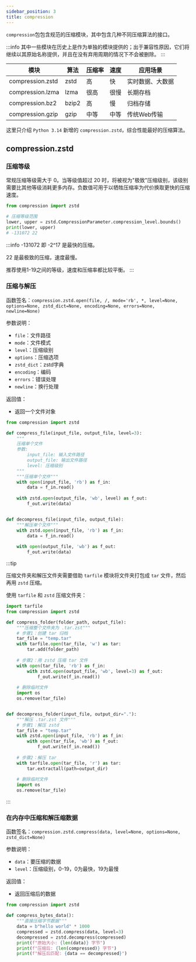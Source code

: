 ```yaml
---
sidebar_position: 3
title: compression
---
```


`compression`包包含规范的压缩模块，其中包含几种不同压缩算法的接口。

:::info
其中一些模块在历史上是作为单独的模块提供的；出于兼容性原因，它们将继续以其原始名称提供，并且在没有弃用周期的情况下不会被删除。
:::

| 模块 | 算法 | 压缩率 | 速度 | 应用场景 |
|------|--------|------|------|----------|
| compression.zstd | zstd | 高 | 快 | 实时数据、大数据 |
| compression.lzma | lzma | 很高 | 很慢 | 长期存档 |
| compression.bz2 | bzip2 | 高 | 慢 | 归档存储 |
| compression.gzip | gzip | 中等 | 中等 | 传统Web传输 |

这里只介绍 `Python 3.14` 新增的 `compression.zstd`，综合性能最好的压缩算法。

## compression.zstd

### 压缩等级

常规压缩等级需大于 0。当等级值超过 20 时，将被视为"极致"压缩级别，该级别需要比其他等级消耗更多内存。负数值可用于以牺牲压缩率为代价换取更快的压缩速度。

```python showLineNumbers
from compression import zstd

# 压缩等级范围
lower, upper = zstd.CompressionParameter.compression_level.bounds()
print(lower, upper)
# -131072 22
```
:::info
-131072 即 -2^17 是最快的压缩。

22 是最极致的压缩，速度最慢。

推荐使用1-19之间的等级，速度和压缩率都比较平衡。
:::

### 压缩与解压

函数签名：`compression.zstd.open(file, /, mode='rb', *, level=None, options=None, zstd_dict=None, encoding=None, errors=None, newline=None)`

参数说明：
- `file`：文件路径
- `mode`：文件模式
- `level`：压缩级别
- `options`：压缩选项
- `zstd_dict`：zstd字典
- `encoding`：编码
- `errors`：错误处理
- `newline`：换行处理


返回值：
- 返回一个文件对象

```python showLineNumbers
from compression import zstd

def compress_file(input_file, output_file, level=3):
    """
    压缩单个文件
    参数:
        input_file: 输入文件路径
        output_file: 输出文件路径
        level: 压缩级别
    """
    """压缩单个文件"""
    with open(input_file, 'rb') as f_in:
        data = f_in.read()
    
    with zstd.open(output_file, 'wb', level) as f_out:
        f_out.write(data)


def decompress_file(input_file, output_file):
    """解压单个文件"""
    with zstd.open(input_file, 'rb') as f_in:
        data = f_in.read()
    
    with open(output_file, 'wb') as f_out:
        f_out.write(data)
```

:::tip

压缩文件夹和解压文件夹需要借助 `tarfile` 模块将文件夹打包成 `tar` 文件，然后再用 `zstd` 压缩。

使用 `tarfile` 和 `zstd` 压缩文件夹：

```python showLineNumbers
import tarfile
from compression import zstd

def compress_folder(folder_path, output_file):
    """压缩整个文件夹为 .tar.zst"""
    # 步骤1：创建 tar 归档
    tar_file = "temp.tar"
    with tarfile.open(tar_file, 'w') as tar:
        tar.add(folder_path)
    
    # 步骤2：用 zstd 压缩 tar 文件
    with open(tar_file, 'rb') as f_in:
        with zstd.open(output_file, 'wb', level=3) as f_out:
            f_out.write(f_in.read())
    
    # 删除临时文件
    import os
    os.remove(tar_file)


def decompress_folder(input_file, output_dir="."):
    """解压 .tar.zst 文件"""
    # 步骤1：解压 zstd
    tar_file = "temp.tar"
    with zstd.open(input_file, 'rb') as f_in:
        with open(tar_file, 'wb') as f_out:
            f_out.write(f_in.read())
    
    # 步骤2：解压 tar
    with tarfile.open(tar_file, 'r') as tar:
        tar.extractall(path=output_dir)
    
    # 删除临时文件
    import os
    os.remove(tar_file)
```
:::


### 在内存中压缩和解压缩数据

函数签名：`compression.zstd.compress(data, level=None, options=None, zstd_dict=None)`

参数说明：
- `data`：要压缩的数据
- `level`：压缩级别，0-19，0为最快，19为最慢

返回值：
- 返回压缩后的数据


```python showLineNumbers
from compression import zstd

def compress_bytes_data():
    """直接压缩字节数据"""
    data = b"hello world" * 1000
    compressed = zstd.compress(data, level=3)
    decompressed = zstd.decompress(compressed)
    print(f"原始大小: {len(data)} 字节")
    print(f"压缩后: {len(compressed)} 字节")
    print(f"解压后匹配: {data == decompressed}")
```